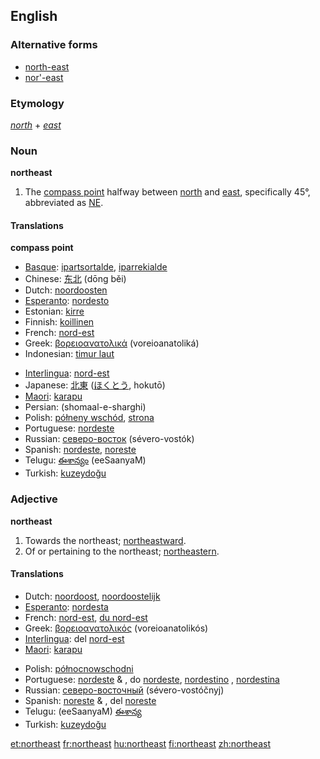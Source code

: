 {{see|Northeast}}

==English==
===Alternative forms===
* [[north-east]]
* [[nor'-east]]

===Etymology===
''[[north]]'' + ''[[east]]''

===Noun===
'''northeast'''

# The [[compass point]] halfway between [[north]] and [[east]], specifically 45°, abbreviated as [[NE]].

====Translations====

'''compass point'''
{{top}}
*[[Basque]]: [[ipartsortalde]], [[iparrekialde]]
*Chinese: [[东北]] (dōng běi)
*Dutch: [[noordoosten]] {{n}}
*[[Esperanto]]: [[nordesto]]
*Estonian: [[kirre]]
*Finnish: [[koillinen]]
*French: [[nord-est]] {{m}}
*Greek: [[βορειοανατολικά]] (voreioanatoliká)
*Indonesian: [[timur laut]]
{{mid}}
*[[Interlingua]]: [[nord-est]]
*Japanese: [[北東]] ([[ほくとう]], hokutō)
*[[Maori]]: [[karapu]]
*Persian: {{FAchar|[[شمال شرقی]]}} (shomaal-e-sharghi)
*Polish: [[półneny wschód]], [[strona]]
*Portuguese: [[nordeste]] {{m}}
*Russian: [[северо-восток]] (sévero-vostók) {{m}}
*Spanish: [[nordeste]], [[noreste]] {{m}}
*Telugu: [[ఈశాన్యం]] (eeSaanyaM)
*Turkish: [[kuzeydoğu]]
{{bottom}}

===Adjective===
'''northeast'''

# Towards the northeast; [[northeastward]].
# Of or pertaining to the northeast; [[northeastern]].

====Translations====
{{top}}
*Dutch: [[noordoost]], [[noordoostelijk]]
*[[Esperanto]]: [[nordesta]]
*French: [[nord-est]], [[du nord-est]]
*Greek: [[βορειοανατολικός]] (voreioanatolikós)
*[[Interlingua]]: del [[nord-est]]
*[[Maori]]: [[karapu]]
{{mid}}
*Polish: [[północnowschodni]]
*Portuguese: [[nordeste]] {{m}} & {{f}},  do [[nordeste]], [[nordestino]] {{m}},  [[nordestina]] {{f}}
*Russian: [[северо-восточный]] (sévero-vostóčnyj) {{m}}
*Spanish: [[noreste]] {{m}} & {{f}},  del [[noreste]]
*Telugu: (eeSaanyaM) [[ఈశాన్య]] 
*Turkish: [[kuzeydoğu]]
{{bottom}}

[[et:northeast]]
[[fr:northeast]]
[[hu:northeast]]
[[fi:northeast]]
[[zh:northeast]]